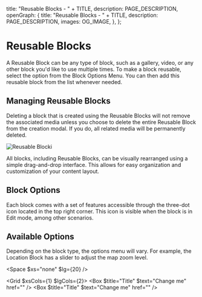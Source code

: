 
  title: "Reusable Blocks - " + TITLE,
  description: PAGE_DESCRIPTION,
  openGraph: {
    title: "Reusable Blocks - " + TITLE,
    description: PAGE_DESCRIPTION,
    images: OG_IMAGE,
  },
};

# Reusable Blocks 
A Reusable Block can be any type of block, such as a gallery, video, or any other block you'd like to use multiple times. To make a block reusable, select the option from the Block Options Menu. You can then add this reusable block from the list whenever needed.

## Managing Reusable Blocks
Deleting a block that is created using the Reusable Blocks will not remove the associated media unless you choose to delete the entire Reusable Block from the creation modal. If you do, all related media will be permanently deleted.

![Reusable Blocki](/14-reusable-block/modal.jpg)

All blocks, including Reusable Blocks, can be visually rearranged using a simple drag-and-drop interface. This allows for easy organization and customization of your content layout.

<StyledDataDropdownButton>
  <Icon name="Move" />
</StyledDataDropdownButton>

## Block Options

Each block comes with a set of features accessible through the three-dot icon located in the top right corner. This icon is visible when the block is in Edit mode, among other scenarios.

<StyledDataDropdownButton>
  <Icon name="EllipsisVertical" />
</StyledDataDropdownButton>

## Available Options

Depending on the block type, the options menu will vary. For example, the Location Block has a slider to adjust the map zoom level. 

<Space $xs="none" $lg={20} />

<Grid $xsCols={1} $lgCols={2}>
  <Box $title="Title" $text="Change me" href="" />
  <Box $title="Title" $text="Change me" href="" />
</Grid>
